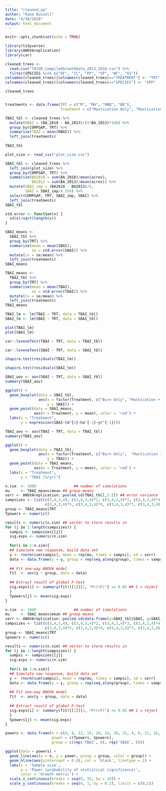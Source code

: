 ```yaml
---
title: "cleaned_up"
author: "Kane Russell"
date: "4/30/2020"
output: html_document
---
```


```r
knitr::opts_chunk$set(echo = TRUE)
```

```r
library(tidyverse)
library(ANOVAreplication)
library(car)
```


```r
cleaned_trees <- 
  read.csv("TAYSR_CompiledGrowthData_2013_2018.csv") %>% 
  filter(SPECIES %in% c("DF", "IC", "PP", "SP", "WF", "GS"))
colnames(cleaned_trees)[colnames(cleaned_trees)=="TREATMENT"] <- "TRT"
colnames(cleaned_trees)[colnames(cleaned_trees)=="SPECIES"] <- "SPP"

cleaned_trees


treatments <- data.frame(TRT = c("M", "MH", "MBB", "BB"), 
                         Treatment = c("Mastication Only", "Mastication + Herbicide", "Mastication + Burn", "Burn Only" ))

TBAI_tbl <- cleaned_trees %>% 
  mutate(RBAI = (BA_2018 - BA_2013)/(5*BA_2013)*100) %>%
  group_by(COMPGAP, TRT) %>% 
  summarise(TBAI = mean(RBAI)) %>% 
  left_join(treatments)
  
TBAI_tbl

plot_size <- read_csv("plot_size.csv")

SBAI_tbl <- cleaned_trees %>% 
  left_join(plot_size) %>% 
  group_by(COMPGAP, TRT) %>% 
  summarise(BA2018 = sum(BA_2018)/mean(acres),
            BA2013 = sum(BA_2013)/mean(acres)) %>% 
  mutate(SBAI_imp = (BA2018 - BA2013)/5, 
         SBAI = SBAI_imp/4.356) %>% 
  select(COMPGAP, TRT, SBAI_imp, SBAI) %>% 
  left_join(treatments)
SBAI_tbl
```

```r
std.error <- function(x) {
  sd(x)/sqrt(length(x))
}
```

```r
SBAI_means <- 
  SBAI_tbl %>% 
  group_by(TRT) %>%
  summarise(mean = mean(SBAI),
            se = std.error(SBAI)) %>% 
  mutate(cv = se/mean) %>% 
  left_join(treatments)
SBAI_means

TBAI_means <- 
  TBAI_tbl %>% 
  group_by(TRT) %>%
  summarise(mean = mean(TBAI),
            se = std.error(TBAI)) %>% 
  mutate(cv = se/mean) %>% 
  left_join(treatments)
TBAI_means
```

```r
TBAI_lm <- lm(TBAI ~ TRT, data = TBAI_tbl)
SBAI_lm <- lm(SBAI ~ TRT, data = SBAI_tbl)

plot(TBAI_lm)
plot(SBAI_lm)
```

```r
car::leveneTest(TBAI ~ TRT, data = TBAI_tbl)

car::leveneTest(SBAI ~ TRT, data = SBAI_tbl)

shapiro.test(residuals(TBAI_lm))

shapiro.test(residuals(SBAI_lm))
```

```r
SBAI_aov <- aov(SBAI ~ TRT, data = SBAI_tbl)
summary(SBAI_aov)
```

```r
ggplot() + 
  geom_boxplot(data = SBAI_tbl, 
               aes(x = factor(Treatment, c("Burn Only", "Mastication + Burn",  "Mastication + Herbicide", "Mastication Only")), 
                   y = SBAI)) + 
  geom_point(data = SBAI_means, 
             aes(x = Treatment, y = mean), color = 'red') + 
  labs(x = "Treatment", 
       y = expression(SBAI~(m^{2}~ha^{-1}~yr^{-1})))
```


```r
TBAI_aov <- aov(TBAI ~ TRT, data = TBAI_tbl)
summary(TBAI_aov)
```

```r
ggplot() + 
  geom_boxplot(data = TBAI_tbl, 
               aes(x = factor(Treatment, c("Burn Only",  "Mastication + Burn", "Mastication + Herbicide", "Mastication Only")), 
                   y = TBAI)) + 
  geom_point(data = TBAI_means, 
             aes(x = Treatment, y = mean), color = 'red') + 
  labs(x = "Treatment", 
       y = "TBAI (%/yr)")
```

```r
n.sim  <- 1000                 ## number of simulations
mu     <- TBAI_means$mean ## group means
serr <- ANOVAreplication::pooled.sd(TBAI_tbl[,3:2]) ## error variance
sampsizes <- list(c(3,4,3,4), c(3,4,3,4)*2, c(3,4,3,4)*3, c(3,4,3,4)*4, 
                  c(3,4,3,4)*5, c(3,4,3,4)*6, c(3,4,3,4)*7, c(3,4,3,4)*8) ## number of observations per group
group <- TBAI_means$TRT
Tpowers <- numeric()

results <- numeric(n.sim) ## vector to store results in
for (j in 1:length(sampsizes)) {
  sampsi <- sampsizes[[j]]
  sig.exps <- numeric(n.sim)
  
  for(i in 1:n.sim){
  ## Simulate new response, build data set
  y <- rnorm(sum(sampsi), mean = rep(mu, times = sampsi), sd = serr)
  data <- data.frame(y = y, group = rep(seq_along(group), times = sampsi))
 
  ## Fit one-way ANOVA model
  fit  <- aov(y ~ group, data = data)
  
  ## Extract result of global F-test
  sig.exps[i] <- summary(fit)[[1]][1, "Pr(>F)"] <= 0.05 ## 1 = reject
  }
  Tpowers[j] <- mean(sig.exps)
}

```

```r
n.sim  <- 1000                 ## number of simulations
mu     <- SBAI_means$mean ## group means
serr <- ANOVAreplication::pooled.sd(data.frame(y=SBAI_tbl$SBAI, g=SBAI_tbl$TRT)) ## error variance
sampsizes <- list(c(3,4,3,4), c(3,4,3,4)*2, c(3,4,3,4)*3, c(3,4,3,4)*4, 
                  c(3,4,3,4)*5, c(3,4,3,4)*6, c(3,4,3,4)*7, c(3,4,3,4)*8) ## number of observations per group
group <- SBAI_means$TRT
Spowers <- numeric()

results <- numeric(n.sim) ## vector to store results in
for (j in 1:length(sampsizes)) {
  sampsi <- sampsizes[[j]]
  sig.exps <- numeric(n.sim)
  
  for(i in 1:n.sim){
  ## Simulate new response, build data set
  y <- rnorm(sum(sampsi), mean = rep(mu, times = sampsi), sd = serr)
  data <- data.frame(y = y, group = rep(seq_along(group), times = sampsi))
 
  ## Fit one-way ANOVA model
  fit  <- aov(y ~ group, data = data)
  
  ## Extract result of global F-test
  sig.exps[i] <- summary(fit)[[1]][1, "Pr(>F)"] <= 0.05 ## 1 = reject
  }
  Spowers[j] <- mean(sig.exps)
}

```

```r
powers <- data.frame(n = c(4, 8, 12, 16, 20, 24, 28, 32, 4, 8, 12, 16, 20, 24, 28, 32), 
                     power = c(Tpowers, Spowers),
                     group = c(rep('TBAI', 8), rep('SBAI', 8)))

ggplot(data = powers) + 
  geom_line(aes(x = n, y = power, group = group, color = group)) + 
  geom_hline(aes(yintercept = 0.8), col = 'black', linetype = 2) + 
  labs(x = 'Sample size', 
       y = 'Power (probability of statistical significance)', 
       color = 'Growth metric') + 
  scale_x_continuous(breaks = seq(0, 35, by = 10)) + 
  scale_y_continuous(breaks = seq(0, 1, by = 0.2), limits = c(0,1))
```




